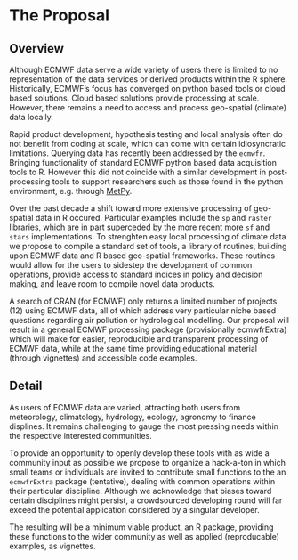 # The Proposal

## Overview

Although ECMWF data serve a wide variety of users there is limited to no representation of the data services or derived products within the R sphere. Historically, ECMWF's focus has converged on python based tools or cloud based solutions. Cloud based solutions provide processing at scale. However, there remains a need to access and process geo-spatial (climate) data locally.

Rapid product development, hypothesis testing and local analysis often do not benefit from coding at scale, which can come with certain idiosyncratic limitations. Querying data has recently been addressed by the `ecmwfr`. Bringing functionality of standard ECMWF python based data acquisition tools to R. However this did not coincide with a similar development in post-processing tools to support researchers such as those found in the python environment, e.g. through [MetPy](https://www.unidata.ucar.edu/software/metpy/).

Over the past decade a shift toward more extensive processing of geo-spatial data in R occured. Particular examples include the `sp` and `raster` libraries, which are in part superceded by the more recent more `sf` and `stars` implementations. To strenghten easy local processing of climate data we propose to compile a standard set of tools, a library of routines, building upon ECMWF data and R based geo-spatial frameworks. These routines would allow for the users to sidestep the development of common operations, provide access to standard indices in policy and decision making, and leave room to compile novel data products.

A search of CRAN (for ECMWF) only returns a limited number of projects (12) using ECMWF data, all of which address very particular niche based questions regarding air pollution or hydrological modelling. Our proposal will result in a general ECMWF processing package (provisionally ecmwfrExtra) which will make for easier, reproducible and transparent processing of ECMWF data, while at the same time providing educational material (through vignettes) and accessible code examples.

## Detail

As users of ECMWF data are varied, attracting both users from meteorology, climatology, hydrology, ecology, agronomy to finance displines. It remains challenging to gauge the most pressing needs within the respective interested communities.

To provide an opportunity to openly develop these tools with as wide a community input as possible we propose to organize a hack-a-ton in which small teams or individuals are invited to contribute small functions to the an `ecmwfrExtra` package (tentative), dealing with common operations within their particular discipline. Although we acknowledge that biases toward certain disciplines might persist, a crowdsourced developing round will far exceed the potential application considered by a singular developer. 

The resulting will be a minimum viable product, an R package, providing these functions to the wider community as well as applied (reproducable) examples, as vignettes.
